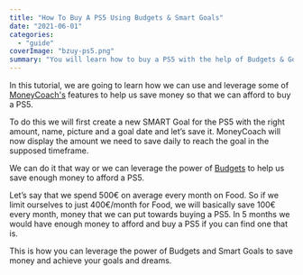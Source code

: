 ```yaml
---
title: "How To Buy A PS5 Using Budgets & Smart Goals"
date: "2021-06-01"
categories: 
  - "guide"
coverImage: "bzuy-ps5.png"
summary: "You will learn how to buy a PS5 with the help of Budgets & Goals."
---
```


In this tutorial, we are going to learn how we can use and leverage some of [MoneyCoach's](https://apps.apple.com/app/apple-store/id989642198) features to help us save money so that we can afford to buy a PS5. 

To do this we will first create a new SMART Goal for the PS5 with the right amount, name, picture and a goal date and let’s save it. MoneyCoach will now display the amount we need to save daily to reach the goal in the supposed timeframe.

We can do it that way or we can leverage the power of [Budgets](https://moneycoach.ai/five-clever-ways-to-save-money-this-valentines-day/) to help us save enough money to afford a PS5.

Let’s say that we spend 500€ on average every month on Food. So if we limit ourselves to just 400€/month for Food, we will basically save 100€ every month, money that we can put towards buying a PS5. In 5 months we would have enough money to afford and buy a PS5 if you can find one that is.

This is how you can leverage the power of Budgets and Smart Goals to save money and achieve your goals and dreams.

<YouTube url="https://youtu.be/wrAvVb2v6tQ" />
